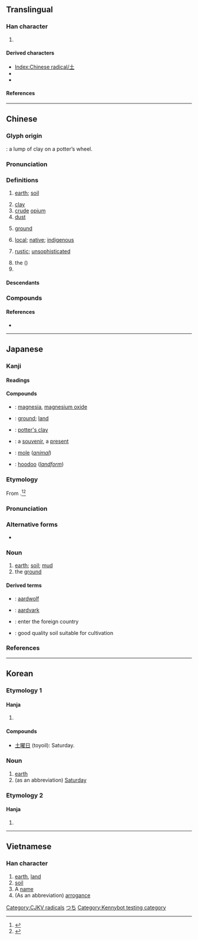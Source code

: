 {{also|士|圡|𡈽|±}}
{{character info/new}}
==Translingual==
{{stroke order|strokes=3}}
{{stroke order|type=animate}}

===Han character===
{{Han char|rn=32|rad=土|as=00|sn=3|four=40100|canj=G|ids=⿱十一}}

# {{mul-kangxi radical-def}}

====Derived characters====
* [[Index:Chinese radical/土]]
* {{l|mul|[[𫡢]], [[吐]], [[𡚳]], [[𢎳]], [[𢓂]], [[𪫞]], [[扗]], [[汢]], [[肚]], [[杜]], [[𣧅]], [[灶]], [[牡]], [[𤣰]], [[社]], [[𨑒]], [[𥃾]], [[𥝟]], [[𬡃]], [[𫊥]], [[䝅]], [[𧺔]], [[𮛄]], [[𨑡]], [[釷]]([[钍]]), [[靯]], [[𩡶]], [[𩵚]]([[𬶂]]), [[𪐢]]}} <!-- Characters not found under Radical Index for 土, Left-Right Composition -->
* {{l|mul|[[凷]], [[𫧀]], [[𫲵]], [[尘]], [[庄]], [[𢨫]], [[芏]], [[𭎊]], [[𦉷]], [[𥤧]], [[㽵]], [[𥫦]], [[𮓛]], [[䦌]]([[𮤬]]), [[𫕞]], [[𭎭]], [[𩫽]], [[𤍢]], [[𪔋]], [[去]], [[𠮷]], [[𡕟]], [[寺]], [[𢖽]], [[𭟯]], [[灻]], [[𫅢]], [[𮤇]], [[𪔄]], [[𪔌]]}} <!-- Characters not found under Radical Index for 土, Top-Bottom Composition -->

====References====
{{Han ref|kx=0223.010|dkj=04867|dj=0453.230|hdz=10415.010|uh=571F}}

[[Category:CJKV radicals]]

----

==Chinese==
{{zh-forms}}

===Glyph origin===
{{Han etyl}}
{{liushu|p}}: a lump of clay on a potter’s wheel.

===Pronunciation===
{{zh-pron
|m=tǔ
|ma=
|m-s=
|dg=тў2
|c=tou2
|c-t=
|g=
|h=pfs=thú
|j=
|mb=tǔ
|md=tù
|mn=thó͘
|mn-t=tou2/dou6
|mn-t_note=dou6 - “ground, dust”
|w=2thu
|x=
|mc=y
|oc=y
|cat=n,pn,a
}}

===Definitions===
{{zh-hanzi}}

# [[earth]]; [[soil]]
#: {{zh-x|這兒{r} 的 土 夠 肥 的。|The '''soil''' here is quite fertile.}}
# [[clay]]
# [[crude]] [[opium]]
# [[dust]]
# {{lb|zh|Teochew}} [[ground]]
# [[local]]; [[native]]; [[indigenous]]
#: {{zh-x|土著|aboriginal}}
# [[rustic]]; [[unsophisticated]]
#: {{zh-x|我 覺得 東北話 實在 太 土 了。|I think that Northeastern Mandarin is too '''rustic'''.}}
# the {{w|Tujia people|Tujia ethnic group}} ({{zh-l|土家族}})
# {{surname|lang=zh}}

====Descendants====
{{CJKV|土|つ|j2=と|토|thổ}}

===Compounds===
{{zh-der|土城|陶土|土壩|土包子|土崩瓦解|土布|土財主|土產|土道|土地|土地改革|土地廟|土豆|土豆兒|土耳其|土法|土方|土方兒|土房|土肥|土匪|土糞|土改|土崗|土疙瘩|土埂|土豪|土話|土皇帝|土黃|土貨|土家族|土建|土階茅茨|土坎|土坎兒|土庫曼|土庫曼斯坦|土塊|土牢|土老財|土老帽兒|土壘|土里土氣|土名|土模|土木|土木工程|土木形骸|土牛木馬|土偶|土坯|土坡|土坡兒|土氣|土牆|土壤|土人|土色|土生土長|土石方|土俗|土特產|土頭土腦|土溫|土物|土星|土腥氣|土性|土洋結合|土音|土語|土葬|土造|土政策|土紙|土質|土著|土專家|土族|淨土|土笛|土城垸|土門|黃土崗|五峰土家族自治縣}}

====References====
* {{thcwd|192}}

{{zh-cat|Intermediate|Elementary}}

----

==Japanese==

===Kanji===
{{ja-kanji|grade=1|rs=土00}}

====Readings====
{{ja-readings
|goon=つ
|kanon=と
|kanyoon=ど
|kun=つち-
|nanori=ひじ
}}

====Compounds====
{{der-top|Compounds}}
* {{ja-r|苦土|くど}}: [[magnesia]], [[magnesium oxide]]
* {{ja-r|土地|とち}}: [[ground]]; [[land]]
* {{ja-r|陶土|とうど}}: [[potter's clay]]
* {{ja-r|土産|みやげ}}: a [[souvenir]], a [[present]]
* {{ja-r|土竜|もぐら}}: [[mole]] (''[[animal]]'')
* {{ja-r|土柱|どちゅう}}: [[hoodoo]] (''[[landform]]'')
{{der-bottom}}

{{ja-kanjitab|つち|yomi=k}}

===Etymology===
From {{etyl|ojp|ja|sort=つち}}.<ref name="KDJ">{{R:Kokugo Dai Jiten}}</ref><ref name="DJR">{{R:Daijirin}}</ref>

===Pronunciation===
{{ja-pron|yomi=k|つち|acc=2|dev=1|acc_ref=DJR,NHK}}

===Alternative forms===
* {{ja-l|地}}

===Noun===
{{ja-noun|つち}}

# [[earth]]; [[soil]]; [[mud]]
# the [[ground]]

====Derived terms====
* {{ja-r|土狼|つちおおかみ}}: [[aardwolf]]
* {{ja-r|土豚|つちぶた}}: [[aardvark]]
* {{ja-r|土を踏む|つち を ふむ}}: enter the foreign country
* {{ja-r|真土|まつち}}: good quality soil suitable for cultivation

===References===
<references/>

[[Category:Japanese basic words|つち]]

----

==Korean==

===Etymology 1===

====Hanja====
{{ko-hanja/new|흙|토}}

# {{defn|lang=ko|sort=土00}}

====Compounds====
* [[土曜日]] (toyoil): Saturday.

===Noun===
{{ko-noun|hangeul=토}}

# [[earth]]
# (as an abbreviation) [[Saturday]]

===Etymology 2===

====Hanja====
{{ko-hanja/new|뿌리|두}}

# {{defn|lang=ko|sort=土00}}

----

==Vietnamese==

===Han character===
{{vi-hantu|[[thổ]], [[tiên]]|rs=土00}}

# [[earth]], [[land]]
# [[soil]]
# A [[name]]
# (As an abbreviation) [[arrogance]]

[[Category:Kennybot testing category]]
